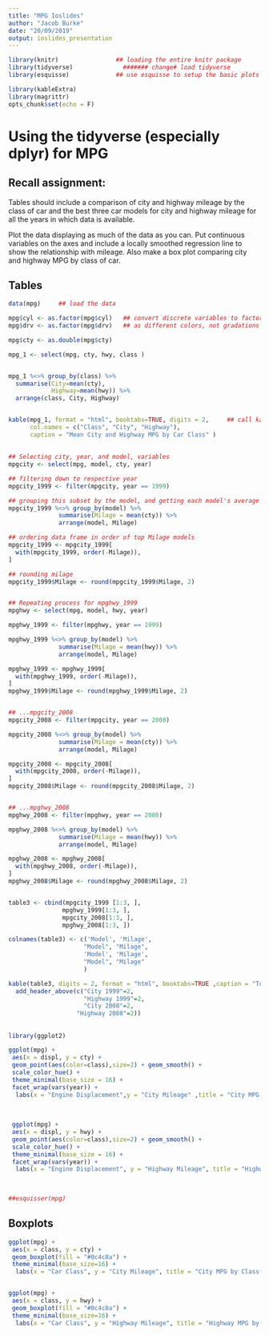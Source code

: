 ```yaml
---
title: "MPG Ioslides"
author: "Jacob Burke"
date: "20/09/2019"
output: ioslides_presentation
---
```


```r
library(knitr)                ## loading the entire knitr package
library(tidyverse)              ####### change# load tidyverse
library(esquisse)             ## use esquisse to setup the basic plots

library(kableExtra)
library(magrittr)
opts_chunk$set(echo = F)
```

# Using the tidyverse (especially dplyr) for MPG

## Recall assignment:

Tables should include a comparison of city and highway mileage by the class of car and the best three car models for city and highway mileage for all the years in which data is available.  

Plot the data displaying as much of the data as you can. Put continuous variables on the axes and include a locally smoothed regression line to show the relationship with mileage.  Also make a box plot comparing city and highway MPG by class of car.  


## Tables
```r

data(mpg)     ## load the data

mpg$cyl <- as.factor(mpg$cyl)   ## convert discrete variables to factors so that they plot
mpg$drv <- as.factor(mpg$drv)   ## as different colors, not gradations of one color

mpg$cty <- as.double(mpg$cty)

mpg_1 <- select(mpg, cty, hwy, class )


mpg_1 %<>% group_by(class) %>% 
  summarise(City=mean(cty),
            Highway=mean(hwy)) %>% 
  arrange(class, City, Highway) 


kable(mpg_1, format = "html", booktabs=TRUE, digits = 2,     ## call kable to make the table
      col.names = c("Class", "City", "Highway"), 
      caption = "Mean City and Highway MPG by Car Class" )      

```



##

```r

## Selecting city, year, and model, variables
mpgcity <- select(mpg, model, cty, year)

## filtering down to respective year 
mpgcity_1999 <- filter(mpgcity, year == 1999)

## grouping this subset by the model, and getting each model's average Milage 
mpgcity_1999 %<>% group_by(model) %>%
              summarise(Milage = mean(cty)) %>%
              arrange(model, Milage)

## ordering data frame in order of top Milage models 
mpgcity_1999 <- mpgcity_1999[
  with(mpgcity_1999, order(-Milage)),
]

## rounding milage
mpgcity_1999$Milage <- round(mpgcity_1999$Milage, 2)


## Repeating process for mpghwy_1999
mpghwy <- select(mpg, model, hwy, year)

mpghwy_1999 <- filter(mpghwy, year == 1999)

mpghwy_1999 %<>% group_by(model) %>%
              summarise(Milage = mean(hwy)) %>%
              arrange(model, Milage)

mpghwy_1999 <- mpghwy_1999[
  with(mpghwy_1999, order(-Milage)),
]
mpghwy_1999$Milage <- round(mpghwy_1999$Milage, 2)


## ...mpgcity_2008
mpgcity_2008 <- filter(mpgcity, year == 2008)

mpgcity_2008 %<>% group_by(model) %>%
              summarise(Milage = mean(cty)) %>%
              arrange(model, Milage)

mpgcity_2008 <- mpgcity_2008[
  with(mpgcity_2008, order(-Milage)),
]
mpgcity_2008$Milage <- round(mpgcity_2008$Milage, 2)


## ...mpghwy_2008
mpghwy_2008 <- filter(mpghwy, year == 2008)

mpghwy_2008 %<>% group_by(model) %>%
              summarise(Milage = mean(hwy)) %>%
              arrange(model, Milage)

mpghwy_2008 <- mpghwy_2008[
  with(mpghwy_2008, order(-Milage)),
]
mpghwy_2008$Milage <- round(mpghwy_2008$Milage, 2)


table3 <- cbind(mpgcity_1999 [1:3, ],
               mpghwy_1999[1:3, ],
               mpgcity_2008[1:3, ],
               mpghwy_2008[1:3, ])

colnames(table3) <- c('Model', 'Milage', 
                     "Model", "Milage",
                     'Model', 'Milage',
                     "Model", "Milage"
                     )

kable(table3, digits = 2, format = "html", booktabs=TRUE ,caption = "Top 3 MPG Performing Cars: 1999, 2008") %>% kable_styling() %>%
  add_header_above(c("City 1999"=2, 
                     "Highway 1999"=2,
                     "City 2008"=2,
                   "Highway 2008"=2))

```


##

```r





library(ggplot2)

ggplot(mpg) +
 aes(x = displ, y = cty) +
 geom_point(aes(color=class),size=2) + geom_smooth() +
 scale_color_hue() +
 theme_minimal(base_size = 16) +
 facet_wrap(vars(year)) + 
  labs(x = "Engine Displacement",y = "City Mileage" ,title = "City MPG by Class of Car: 1999, 2008")
 
 
 
 ggplot(mpg) +
 aes(x = displ, y = hwy) +
 geom_point(aes(color=class),size=2) + geom_smooth() +
 scale_color_hue() +
 theme_minimal(base_size = 16) +
 facet_wrap(vars(year)) + 
  labs(x = "Engine Displacement", y = "Highway Mileage", title = "Highway MPG by Class of Car: 1999, 2008")
 
 

##esquisser(mpg)

```

## Boxplots

```r



ggplot(mpg) +
 aes(x = class, y = cty) +
 geom_boxplot(fill = "#0c4c8a") +
 theme_minimal(base_size=16) +
  labs(x = "Car Class", y = "City Mileage", title = "City MPG by Class of Car: 1999, 2008")


ggplot(mpg) +
 aes(x = class, y = hwy) +
 geom_boxplot(fill = "#0c4c8a") +
 theme_minimal(base_size=16) +
  labs(x = "Car Class", y = "Highway Mileage", title = "Highway MPG by Class of Car: 1999, 2008")





```



